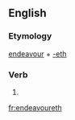 ==English==

===Etymology===
[[endeavour]] + [[-eth]]

===Verb===
{{head|en|verb form}}

# {{en-archaic third-person singular of|endeavour}}

[[fr:endeavoureth]]